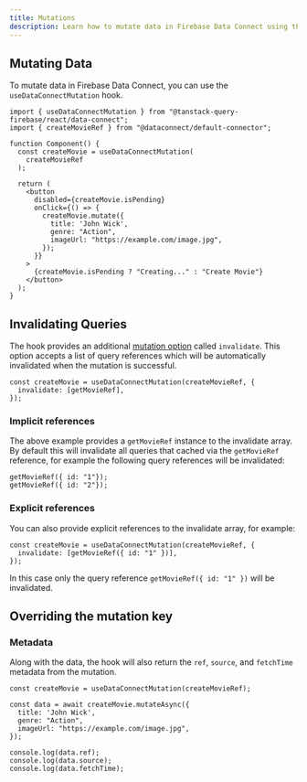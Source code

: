 ```yaml
---
title: Mutations
description: Learn how to mutate data in Firebase Data Connect using the Tanstack Query Firebase hooks.
---
```


## Mutating Data

To mutate data in Firebase Data Connect, you can use the `useDataConnectMutation` hook. 

```tsx
import { useDataConnectMutation } from "@tanstack-query-firebase/react/data-connect";
import { createMovieRef } from "@dataconnect/default-connector";

function Component() {
  const createMovie = useDataConnectMutation(
    createMovieRef
  );

  return (
    <button
      disabled={createMovie.isPending}
      onClick={() => {
        createMovie.mutate({
          title: 'John Wick',
          genre: "Action",
          imageUrl: "https://example.com/image.jpg",
        });
      }}
    >
      {createMovie.isPending ? "Creating..." : "Create Movie"}
    </button>
  );
}
```

## Invalidating Queries

The hook provides an additional [mutation option](https://tanstack.com/query/latest/docs/framework/react/reference/useMutation) called `invalidate`. This option accepts a list of query references which will be automatically invalidated when the mutation is successful.

```tsx
const createMovie = useDataConnectMutation(createMovieRef, {
  invalidate: [getMovieRef],
});
```

### Implicit references

The above example provides a `getMovieRef` instance to the invalidate array. By default this will invalidate all queries that cached via the `getMovieRef` reference, for example the following query references will be invalidated:

```tsx
getMovieRef({ id: "1"});
getMovieRef({ id: "2"});
```

### Explicit references

You can also provide explicit references to the invalidate array, for example:

```tsx
const createMovie = useDataConnectMutation(createMovieRef, {
  invalidate: [getMovieRef({ id: "1" })],
});
```

In this case only the query reference `getMovieRef({ id: "1" })` will be invalidated.

## Overriding the mutation key

### Metadata

Along with the data, the hook will also return the `ref`, `source`, and `fetchTime` metadata from the mutation.

```tsx
const createMovie = useDataConnectMutation(createMovieRef);

const data = await createMovie.mutateAsync({
  title: 'John Wick',
  genre: "Action",
  imageUrl: "https://example.com/image.jpg",
});

console.log(data.ref);
console.log(data.source);
console.log(data.fetchTime);
```